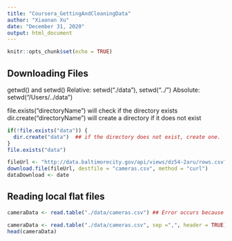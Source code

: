 ```yaml
---
title: "Coursera_GettingAndCleaningData"
author: "Xiaonan Xu"
date: "December 31, 2020"
output: html_document
---
```


```r
knitr::opts_chunk$set(echo = TRUE)
```

## Downloading Files

getwd() and setwd()
Relative: setwd("./data"), setwd("../")
Absolute: setwd("/Users/../data")

file.exists("directoryName") will check if the directory exists
dir.create("directoryName") will create a directory if it does not exist
```r

if(!file.exists("data")) {
  dir.create("data")  ## if the directory does not exist, create one.
}
file.exists("data")

fileUrl <- "http://data.baltimorecity.gov/api/views/dz54-2aru/rows.csv?accessType=DOWNLOAD" ##these three codelines do not work. I download the file and change the file name by hand. But still I keep the codes here for the future correction.
download.file(fileUrl, destfile = "cameras.csv", method = "curl")
dataDownload <- date

```

## Reading local flat files

```r
cameraData <- read.table("./data/cameras.csv") ## Error occurs because there si commas separating in the cameraf files. read.table by default look for a tab delimited file.

```

```r
cameraData <- read.table("./data/cameras.csv", sep =",", header = TRUE)
head(cameraData)
```


